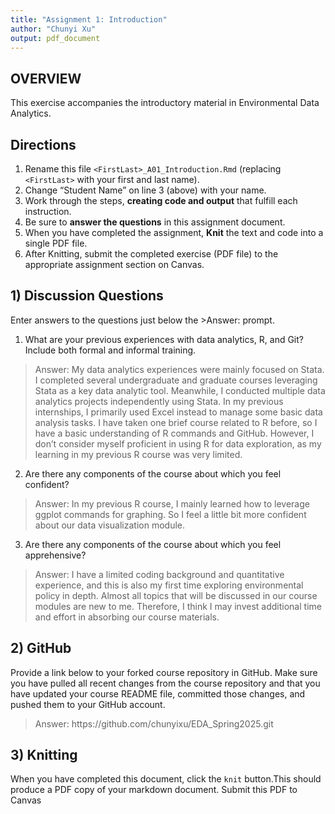 ```yaml
---
title: "Assignment 1: Introduction"
author: "Chunyi Xu"
output: pdf_document
---
```


## OVERVIEW

This exercise accompanies the introductory material in Environmental Data Analytics. 

## Directions
1.  Rename this file `<FirstLast>_A01_Introduction.Rmd` (replacing `<FirstLast>` with your first and last name).
2.  Change "Student Name" on line 3 (above) with your name.
3.  Work through the steps, **creating code and output** that fulfill each instruction.
4.  Be sure to **answer the questions** in this assignment document.
5.  When you have completed the assignment, **Knit** the text and code into a single PDF file.
6.  After Knitting, submit the completed exercise (PDF file) to the appropriate assignment section on Canvas.


## 1) Discussion Questions
Enter answers to the questions just below the >Answer: prompt.

1. What are your previous experiences with data analytics, R, and Git? Include both formal and informal training.

> Answer: My data analytics experiences were mainly focused on Stata. I completed several undergraduate and graduate courses leveraging Stata as a key data analytic tool. Meanwhile, I conducted multiple data analytics projects independently using Stata. In my previous internships, I primarily used Excel instead to manage some basic data analysis tasks. I have taken one brief course related to R before, so I have a basic understanding of R commands and GitHub. However, I don’t consider myself proficient in using R for data exploration, as my learning in my previous R course was very limited. 

2. Are there any components of the course about which you feel confident?

> Answer: In my previous R course, I mainly learned how to leverage ggplot commands for graphing. So I feel a little bit more confident about our data visualization module. 

3. Are there any components of the course about which you feel apprehensive?

> Answer: I have a limited coding background and quantitative experience, and this is also my first time exploring environmental policy in depth. Almost all topics that will be discussed in our course modules are new to me. Therefore, I think I may invest additional time and effort in absorbing our course materials. 


## 2) GitHub

Provide a link below to your forked course repository in GitHub. Make sure you have pulled all recent changes from the course repository and that you have updated your course README file, committed those changes, and pushed them to your GitHub account. 

> Answer: https://github.com/chunyixu/EDA_Spring2025.git

## 3) Knitting
When you have completed this document, click the `knit` button.This should produce a PDF copy of your markdown document. Submit this PDF to Canvas 
